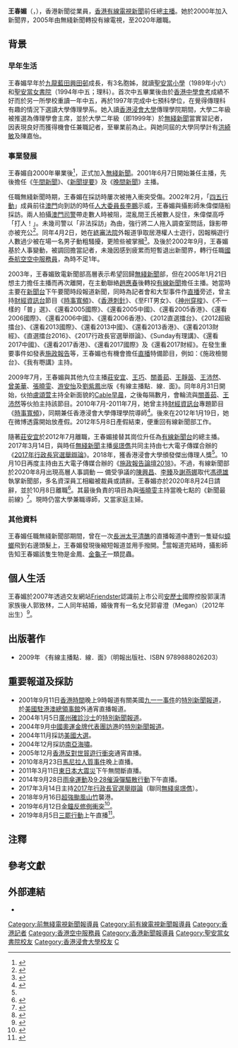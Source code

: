 {{BLPsources|time=2020-08-24T11:15:37+00:00}}
{{主播資訊
| 主播頭銜     = 有線電視新聞台總主播（前任）
| 主播姓名     = 王春媚
| 主播英文名字 = Mei Wong
| 暱稱         = 
| 主播照片檔案 = 
| 主播照片尺寸 = 
| 主播照片圖說 =
| 主播出生日期 = {{birth_date_and_age|1977|7|17}}<ref>{{Cite web |url=http://hk.apple.nextmedia.com/entertainment/art/20070904/10108518 |title=馮仁昭四圍超：王春媚嫁家電太子爺 |accessdate=2017-09-22 |archive-date=2017-09-22 |archive-url=https://web.archive.org/web/20170922145301/http://hk.apple.nextmedia.com/entertainment/art/20070904/10108518 |dead-url=no }}</ref>
| 出生地       = {{BHKG}}
| 主播逝世日期 = 
| 逝世地       = 
| 國籍         = {{CHN-HKG}}
| 籍貫         = 
| 最高學歷     = [[香港浸會大學|香港浸會大學]]傳理系學士<ref>{{cite web |url=https://www.am730.com.hk/column/%E6%96%B0%E8%81%9E/%E5%9C%93%E9%80%9A%E9%99%B3%E6%B0%91%E5%82%91%E7%8D%B2%E9%A0%92%E5%82%91%E5%87%BA%E5%82%B3%E7%90%86%E4%BA%BA%E7%8D%8E-152443 |title=圓通陳民傑獲頒傑出傳理人獎 |date=2018-12-04 |website= |publisher=am730 |access-date=2021-08-18 |quote= |archive-date=2021-08-18 |archive-url=https://web.archive.org/web/20210818111948/https://www.am730.com.hk/column/%E6%96%B0%E8%81%9E/%E5%9C%93%E9%80%9A%E9%99%B3%E6%B0%91%E5%82%91%E7%8D%B2%E9%A0%92%E5%82%91%E5%87%BA%E5%82%B3%E7%90%86%E4%BA%BA%E7%8D%8E-152443 |dead-url=no }}</ref>
| 母校         = 聖安當小學<br>[[聖安當女書院|聖安當女書院]]
| 婚姻狀況     = 已婚
| 配偶         = {{marriage|郭致宏（Allan）|August 23, 2007}}
| 信仰宗教     = 
| 官方網站     = 
|}}

'''王春媚'''（{{lang-en|Mei Wong}}，{{bd|1977年|7月17日|||W黃}}），香港新聞從業員，[[香港有線電視新聞|香港有線電視新聞]]前任總[[新聞主播|主播]]。她於2000年加入新聞界，2005年由無綫新聞轉投有線電視，至2020年離職。

==背景==
===早年生活===
王春媚早年於[[九龍|九龍]][[藍田_(香港)|藍田]][[興田邨|興田邨]]成長{{noteTag|name=守下留情|關於王春媚成長地（藍田公共屋邨）、家庭背景以及現時生活的資料出自香港電台第一台廣播節目《守下留情》於2021年8月23日播出的訪問。}}，有3名胞姊{{noteTag|name=守下留情}}，就讀[[聖安當小學|聖安當小學]]（1989年小六）和[[聖安當女書院|聖安當女書院]]（1994年中五；理科{{noteTag|name=守下留情1|關於王春媚是理科生、求學過程、選讀新聞系原因以及傳理系畢業前後去向的資料出自香港電台第一台廣播節目《守下留情》於2021年8月24日播出的訪問。}}）。首次中五畢業後由於[[香港中學會考|香港中學會考]]成績不好而於另一所學校重讀一年中五{{noteTag|name=守下留情1}}，再於1997年完成中七預科學位{{noteTag|name=守下留情1}}，在覺得傳理科有趣的情況下選讀大學傳理學系{{noteTag|name=守下留情1}}。她入讀[[香港浸會大學|香港浸會大學]]傳理學院期間，大學二年級被推選為傳理學會主席，並於大學二年級（即1999年）於[[無綫新聞|無綫新聞]]當實習記者{{noteTag|name=守下留情1}}，因表現良好而獲得機會任兼職記者{{noteTag|name=守下留情1}}，至畢業前為止。與她同屆的大學同學計有[[洪綺敏|洪綺敏]]及陳嘉怡。

===事業發展===
王春媚自2000年畢業後<ref>{{cite web |url=https://archive.ph/q18Ph |title=王春媚：衝上雲霄的新聞女強人 |date=2020 |website= |publisher=香港浸會大學傳理學院 |access-date=2021-08-18 |quote=}}</ref>，正式加入[[無綫新聞|無綫新聞]]。2001年6月7日開始兼任主播，先後擔任《[[午間新聞|午間新聞]]》、《[[新聞提要|新聞提要]]》及《[[晚間新聞|晚間新聞]]》主播。

任職無綫新聞時期，王春媚在採訪時屢次被捲入衝突受傷。2002年2月，「[[四五行動|四五行動]]」成員前往[[澳門|澳門]]向到訪的時任[[人大委員長|人大委員長]][[李鵬|李鵬]]示威，王春媚與攝影師朱偉傑隨船採訪。兩人拍攝[[澳門司警|澳門司警]]帶走數人時被阻，混亂間王氏被數人捉住，朱偉傑高呼「打人！」。未幾司警以「非法採訪」為由，強行將二人拖入調查室問話，錄影帶亦被充公<ref>{{cite news |title=逐「四五行動」成員入境大堂阻採訪 澳警涉毆港記者 |work=[[星島日報|星島日報]] |date=2002-02-17}}</ref>。同年4月2日，她在[[終審法院|終審法院]]外報道爭取居港權人士遊行，因報稱遊行人數過少被在場一名男子動粗騷擾，更險些被掌摑<ref>{{cite news |title=爭居權者情緒轉激動部分瀕失控 |work=[[星島日報|星島日報]] |date=2002-04-03}}</ref>。及後於2002年9月，王春媚基於人事變動，被調回擔當記者，未幾因感到疲累而短暫退出新聞界{{noteTag|name=守下留情3|關於王春媚轉職航空界原因、回歸無綫新聞部以及轉投有線新聞原因及經過的資料出自香港電台第一台廣播節目《守下留情》於2021年8月30日播出的訪問。}}，轉行任職[[國泰航空|國泰航空]][[空中服務員|空中服務員]]，為時不足1年{{noteTag|name=守下留情3}}。

2003年，王春媚致電新聞部高層表示希望回歸[[無綫新聞|無綫新聞]]部{{noteTag|name=守下留情3}}，但在2005年1月21日想主力擔任主播而再次離開{{noteTag|name=守下留情3}}，在主動聯絡[[趙應春|趙應春]]後轉投[[有線新聞|有線新聞]]擔任主播{{noteTag|name=守下留情3}}。她當時主要在[[香港有線電視新聞台|新聞台]]下午要聞時段報道新聞，同時為記者會和大型事件作[[直播|直播]]旁述，曾主持[[香港有線電視財經資訊台|財經資訊台]]節目《[[時事寬頻|時事寬頻]]》、《[[香港刺針|香港刺針]]》、《至FIT男女》、《[[神州穿梭|神州穿梭]]》、《不一樣的「普」選》、《還看2005國際》、《還看2005中國》、《還看2005香港》、《還看2006國際》、《還看2006中國》、《還看2006香港》、《2012直選擂台》、《2012超級擂台》、《還看2013國際》、《還看2013中國》、《還看2013香港》、《還看2013財經》、《直選擂台2016》、《2017行政長官選舉辯論》、《Sunday有理講》、《還看2017中國》、《還看2017香港》、《還看2017國際》及《還看2017財經》。在發生重要事件如發表[[施政報告|施政報告]]等，王春媚也有機會擔任[[直播|直播]]特備節目，例如：《施政檢閱台》、《我有嘢講》主持。

2009年7月，王春媚與其他九位主播[[莊安宜|莊安宜]]、[[王巧|王巧]]、[[關善茹|關善茹]]、[[王靜茵|王靜茵]]、[[王沛然|王沛然]]、[[曾美華|曾美華]]、[[張曉雯|張曉雯]]、[[游安怡|游安怡]]及[[劉紫鳳|劉紫鳳]]出版《有線主播點．線．面》。同年8月31日開始，伙拍[[盧頌萱|盧頌萱]]主持全新面貌的[[Cable早晨|Cable早晨]]，之後每隔數月，會輪流與[[關善茹|關善茹]]、[[王沛然|王沛然]]等伙拍主持該節目。2010年7月-2011年7月，她曾主持[[香港有線電視財經資訊台|財經資訊台]]專題節目《[[時事寬頻|時事寬頻]]》，同期兼任香港浸會大學傳理學院導師<ref name="香港浸會大學 傳理學院五十周年院慶 新聞傳播教育終身成就獎及傑出傳理人獎">{{cite web |url=https://www.comm.hkbu.edu.hk/comd-www/files/hkbucomm_50A)booklet.pdf |title=香港浸會大學 傳理學院五十周年院慶 新聞傳播教育終身成就獎及傑出傳理人獎 |last= |first= |date=2018 |website= |publisher=香港浸會大學 |access-date=2021-08-18 |quote= |archive-date=2021-08-18 |archive-url=https://web.archive.org/web/20210818103952/https://www.comm.hkbu.edu.hk/comd-www/files/hkbucomm_50A)booklet.pdf |dead-url=no }}</ref>。後來在2012年1月19日，她在微博透露開始放產假。2012年5月8日產假結束，便重回有線新聞部工作。

隨著[[莊安宜|莊安宜]]於2012年7月離職，王春媚接替其崗位升任為[[有線新聞台|有線新聞台]]的總主播。2017年3月14日，與時任[[無綫新聞|無綫新聞]]主播[[吳璟儁|吳璟儁]]共同主持由七大電子傳媒合辦的《[[2017年行政長官選舉辯論|2017年行政長官選舉辯論]]》。2018年，獲香港浸會大學頒發傑出傳理人獎<ref name="香港浸會大學 傳理學院五十周年院慶 新聞傳播教育終身成就獎及傑出傳理人獎" />。10月10日再度主持由五大電子傳媒合辦的《[[施政論壇|施政報告論壇2018]]》。不過，有線新聞部於2020年8月出現高層人事調動 — 備受爭議的[[陳興昌|陳興昌]]、[[李臻|李臻]]及[[謝燕娜|謝燕娜]]取代[[馮德雄|馮德雄]]執掌新聞部，多名資深員工相繼被裁員或請辭。王春媚亦於2020年8月24日請辭，並於10月8日離職<ref>{{cite news |title=【有線地震】總主播王春媚辭職 告別15年崗位：風雲變色專業為先 |url=https://hk.appledaily.com/local/20200824/WWQJ6PCHOJDFRLYRWD7EI2R3KA/ |accessdate=2020-08-24 |work=[[蘋果日報_(香港)|蘋果日報]] |date=2020-08-24 |archive-date=2020-08-24 |archive-url=https://web.archive.org/web/20200824231701/https://hk.appledaily.com/local/20200824/WWQJ6PCHOJDFRLYRWD7EI2R3KA/ |dead-url=yes }}</ref>。其最後負責的項目為與[[張曉雯|張曉雯]]主持當晚七點的《新聞最前線》<ref>{{zh-yue}}{{cite news | title=新聞最前線|publisher=[[有線新聞台|有線新聞台]] |date= 2020-10-08|url=https://www.youtube.com/watch?v=4S4p_9kkQc4}}</ref>。現時仍當大學兼職導師{{noteTag|name=守下留情}}，又當家庭主婦{{noteTag|name=守下留情}}。

===其他資料===
王春媚任職無綫新聞部期間，曾在一次[[長洲_(香港)|長洲]][[香港太平清醮|太平清醮]]的直播報道中遭到一隻疑似[[蟑螂|蟑螂]]飛到右邊頭髮上{{noteTag|name=守下留情2|關於王春媚於長洲報導香港太平清醮的資料出自香港電台第一台廣播節目《守下留情》於2021年8月25日播出的訪問。}}，王春媚發現後縮短報道並用手撥開。<ref>{{zh-yue}}{{cite news |title=午間新聞 |publisher=[[無綫電視|無綫電視]] |date= |url=http://www.youtube.com/watch?v=0dl3mVNi2nI |accessdate=2013-01-26 |archive-date=2016-10-03 |archive-url=https://web.archive.org/web/20161003201119/https://www.youtube.com/watch?v=0dl3mVNi2nI |dead-url=no }}</ref>當報道完結時，攝影師告知王春媚該隻生物是金鳳、[[金龜子|金龜子]]一類昆蟲{{noteTag|name=守下留情2}}。

==個人生活==
王春媚於2007年透過交友網站[[Friendster|Friendster]]認識前上市公司[[安歷士|安歷士]]國際控股郭漢清家族後人郭致林，二人同年結婚，婚後育有一名女兒郭睿澄（Megan）（2012年出生）<ref>{{cite web |url=https://www.sundaykiss.com/%E8%82%B2%E5%85%92/%E4%B8%BB%E6%92%AD%E7%8E%8B%E6%98%A5%E5%AA%9A-%E6%95%99%E5%A5%B3%E5%94%94%E8%AC%9B%E6%96%B0%E8%81%9E-12640/ |title=主播王春媚 教女唔講新聞 |date=2014-10-27 |website= |publisher=Sunday Kiss |access-date=2021-08-18 |quote= |archive-date=2021-08-18 |archive-url=https://web.archive.org/web/20210818100922/https://www.sundaykiss.com/%e8%82%b2%e5%85%92/%e4%b8%bb%e6%92%ad%e7%8e%8b%e6%98%a5%e5%aa%9a-%e6%95%99%e5%a5%b3%e5%94%94%e8%ac%9b%e6%96%b0%e8%81%9e-12640/ |dead-url=no }}</ref>。

==出版著作==
*2009年 《有線主播點．線．面》（明報出版社、ISBN 9789888026203）

==重要報道及採訪==
*2001年9月11日[[香港時間|香港時間]]晚上9時報道有關美國[[九一一事件|九一一事件]]的[[無綫新聞|特別新聞報道]]，於[[美國駐港澳總領事館|美國駐港澳總領事館]]外通宵直播報道。
*2004年1月5日[[廣州確診沙士|廣州確診沙士]]的[[無綫新聞|特別新聞報道]]。
*2004年9月[[中國奧運金牌代表團訪港|中國奧運金牌代表團訪港]]的[[無綫新聞|特別新聞報道]]。
*2004年11月採訪[[美國大選|美國大選]]。
*2004年12月採訪[[南亞海嘯|南亞海嘯]]。
*2005年12月[[香港反對世貿遊行衝突|香港反對世貿遊行衝突]]通宵直播。
*2010年8月23日[[馬尼拉人質事件|馬尼拉人質事件]]晚上直播。
*2011年3月11日[[東日本大震災|東日本大震災]]下午無間斷直播。
*2014年9月28日[[雨傘運動|雨傘運動]]及[[9·28催淚彈驅散行動|9·28催淚彈驅散行動]]下午直播。
*2017年3月14日主持[[2017年行政長官選舉辯論|2017年行政長官選舉辯論]]（聯同[[無綫新聞|無綫]][[吳璟儁|吳璟儁]]）。
*2018年9月16日[[超強颱風山竹_(2018年)|超強颱風山竹]]襲港。
*2019年6月12日[[2019年反對逃犯條例修訂草案佔領行動|金鐘反修例衝突]]<ref>{{zh-yue}}{{cite news |title=特備新聞報道 |publisher=[[有線新聞台|有線新聞台]] |date=2019-06-12 |url=https://www.youtube.com/watch?v=T0sDlTPzjWU |accessdate=2020-08-26 |archive-date=2020-12-09 |archive-url=https://web.archive.org/web/20201209234835/https://www.youtube.com/watch?v=T0sDlTPzjWU |dead-url=no }}</ref>。
*2019年8月5日[[2019年8月5日香港三罷行動|三罷行動]]上午直播<ref>{{zh-yue}}{{cite news |title=Cable早晨 |publisher=[[有線新聞台|有線新聞台]] |date=2019-06-12 |url=https://www.youtube.com/watch?v=KoGMIiks-a8 |accessdate=2020-08-26 |archive-date=2020-12-09 |archive-url=https://web.archive.org/web/20201209234839/https://www.youtube.com/watch?v=KoGMIiks-a8 |dead-url=no }}</ref>。

==注釋==
{{noteFoot}}

==參考文獻==
{{reflist|2}}

==外部連結==
*{{Sinaweibo|chunmeiwong}}

{{start box}}
{{s-media}}
{{s-before|[[莊安宜|莊安宜]]}}
{{s-title|[[有線新聞|有線電視新聞總主播]]|2012年7月1日至2020年10月8日}}
{{s-after|[[王巧|王巧]]}}
{{end box}}

{{DEFAULTSORT:WONG王春媚}}

[[Category:前無綫電視新聞報導員|Category:前無綫電視新聞報導員]]
[[Category:前有線電視新聞報導員|Category:前有線電視新聞報導員]]
[[Category:香港記者|Category:香港記者]]
[[Category:香港空中服務員|Category:香港空中服務員]]
[[Category:香港新聞報導員|Category:香港新聞報導員]]
[[Category:聖安當女書院校友|Category:聖安當女書院校友]]
[[Category:香港浸會大學校友|Category:香港浸會大學校友]]
[[Category:王姓|C]]